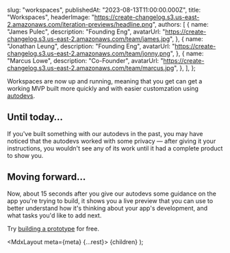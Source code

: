 
  slug: "workspaces",
  publishedAt: "2023-08-13T11:00:00.000Z",
  title: "Workspaces",
  headerImage:
    "https://create-changelog.s3.us-east-2.amazonaws.com/iteration-previews/headline.png",
  authors: [
    {
      name: "James Pulec",
      description: "Founding Eng",
      avatarUrl:
        "https://create-changelog.s3.us-east-2.amazonaws.com/team/james.jpg",
    },
    {
      name: "Jonathan Leung", 
      description: "Founding Eng",
      avatarUrl: "https://create-changelog.s3.us-east-2.amazonaws.com/team/jonny.png",
    },
    {
      name: "Marcus Lowe",
      description: "Co-Founder",
      avatarUrl: "https://create-changelog.s3.us-east-2.amazonaws.com/team/marcus.jpg",
    },
  ],
};

Workspaces are now up and running, meaning that you get can get a working MVP built more quickly and with easier customzation using [autodevs](https://changelog.create.xyz/changelogs/autodevs).

## Until today…

If you've built something with our autodevs in the past, you may have noticed that the autodevs worked with some privacy — after giving it your instructions, you wouldn't see any of its work until it had a complete product to show you.

## Moving forward…

Now, about 15 seconds after you give our autodevs some guidance on the app you're trying to build, it shows you a live preview that you can use to better understand how it's thinking about your app's development, and what tasks you'd like to add next.



Try [building a prototype](https://create.xyz) for free. 

  <MdxLayout meta={meta} {...rest}>
    {children}
  </MdxLayout>
);
